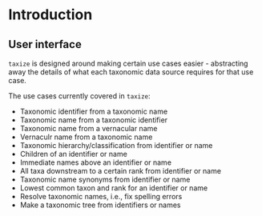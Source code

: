 # Introduction {#intro}

## User interface

`taxize` is designed around making certain use cases easier - abstracting away the details of what each taxonomic data source requires for that use case. 

The use cases currently covered in `taxize`:

* Taxonomic identifier from a taxonomic name
* Taxonomic name from a taxonomic identifier
* Taxonomic name from a vernacular name
* Vernaculr name from a taxonomic name
* Taxonomic hierarchy/classification from identifier or name
* Children of an identifier or name
* Immediate names above an identifier or name
* All taxa downstream to a certain rank from identifier or name
* Taxonomic name synonyms from identifier or name
* Lowest common taxon and rank for an identifier or name
* Resolve taxonomic names, i.e., fix spelling errors
* Make a taxonomic tree from identifiers or names
